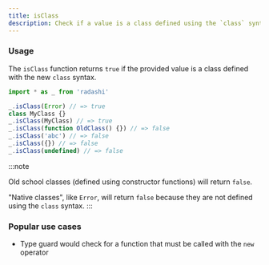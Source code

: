 ```yaml
---
title: isClass
description: Check if a value is a class defined using the `class` syntax.
---
```


### Usage

The `isClass` function returns `true` if the provided value is a class defined with the new `class` syntax.

```ts
import * as _ from 'radashi'

_.isClass(Error) // => true
class MyClass {}
_.isClass(MyClass) // => true
_.isClass(function OldClass() {}) // => false
_.isClass('abc') // => false
_.isClass({}) // => false
_.isClass(undefined) // => false
```

:::note

Old school classes (defined using constructor functions) will return `false`.

"Native classes", like `Error`, will return `false` because they are not defined using the `class` syntax.
:::

### Popular use cases

- Type guard would check for a function that must be called with the `new` operator

